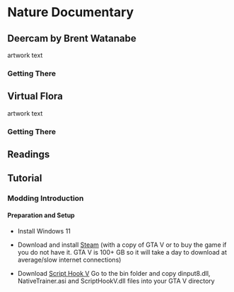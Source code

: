 # Nature Documentary

## Deercam by Brent Watanabe

artwork text

### Getting There


## Virtual Flora

artwork text

### Getting There

## Readings

## Tutorial

### Modding Introduction 

#### Preparation and Setup

+ Install Windows 11

+ Download and install [Steam](https://store.steampowered.com/about/) (with a copy of GTA V or to buy the game if you do not have it. GTA V is 100+ GB so it will take a day to download at average/slow internet connections)

+ Download [Script Hook V](https://store.steampowered.com/about/)
Go to the bin folder and copy dinput8.dll, NativeTrainer.asi and ScriptHookV.dll files into your GTA V directory 




